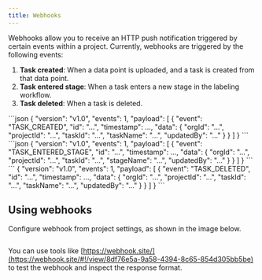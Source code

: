 ```yaml
---
title: Webhooks
---
```


Webhooks allow you to receive an HTTP push notification triggered by certain events within a project. Currently, webhooks are triggered by the following events:&#x20;

1. **Task created**: When a data point is uploaded, and a task is created from that data point.&#x20;
2. **Task entered stage**: When a task enters a new stage in the labeling workflow.
3. **Task deleted**: When a task is deleted.

<Tabs>
<Tab title="Task created">
```json
{
  "version": "v1.0",
  "events": 1,
  "payload": [
    {
      "event": "TASK_CREATED",
      "id": "...",
      "timestamp": ...,
      "data": {
        "orgId": "...",
        "projectId": "...",
        "taskId": "...",
        "taskName": "...",
        "updatedBy": "..."
      }
    }
  ]
}
```
</Tab>

<Tab title="Task entered stage">
```json
{
  "version": "v1.0",
  "events": 1,
  "payload": [
    {
      "event": "TASK_ENTERED_STAGE",
      "id": "...",
      "timestamp": ...,
      "data": {
        "orgId": "...",
        "projectId": "...",
        "taskId": "...",
        "stageName": "...",
        "updatedBy": "..."
      }
    }
  ]
}
```
</Tab>

<Tab title="Task deleted">
```
{
  "version": "v1.0",
  "events": 1,
  "payload": [
    {
      "event": "TASK_DELETED",
      "id": "...",
      "timestamp": ...,
      "data": {
        "orgId": "...",
        "projectId": "...",
        "taskId": "...",
        "taskName": "...",
        "updatedBy": "..."
      }
    }
  ]
}
```
</Tab>
</Tabs>

## Using webhooks

Configure webhook from project settings, as shown in the image below.&#x20;

<Frame>
  <img
    src="/assets/images/project-pages/settings-page/webhook.png"
    alt=""
  />
</Frame>

You can use tools like [https://webhook.site/](https://webhook.site/#!/view/8df76e5a-9a58-4394-8c65-854d305bb5be) to test the webhook and inspect the response format.&#x20;
